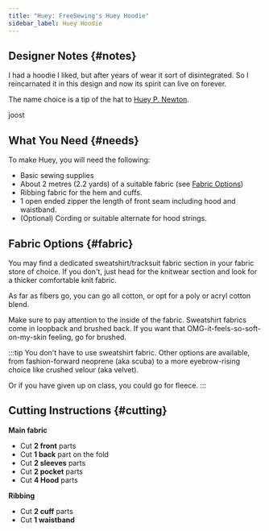 ```yaml
---
title: "Huey: FreeSewing's Huey Hoodie"
sidebar_label: Huey Hoodie
---
```


<DesignInfo design="huey" />

## Designer Notes {#notes}

I had a hoodie I liked, but after years of wear it sort of disintegrated. So I
reincarnated it in this design and now its spirit can live on forever.

The name choice is a tip of the hat to [Huey P.
Newton](https://en.wikipedia.org/wiki/Huey_P._Newton).

joost

## What You Need {#needs}

To make Huey, you will need the following:

- Basic sewing supplies
- About 2 metres (2.2 yards) of a suitable fabric (see [Fabric
  Options](#fabric))
- Ribbing fabric for the hem and cuffs.
- 1 open ended zipper the length of front seam including hood and waistband.
- (Optional) Cording or suitable alternate for hood strings.

## Fabric Options {#fabric}

You may find a dedicated sweatshirt/tracksuit fabric section in your fabric
store of choice. If you don't, just head for the knitwear section and look for
a thicker comfortable knit fabric.

As far as fibers go, you can go all cotton, or opt for a poly or acryl cotton
blend.

Make sure to pay attention to the inside of the fabric. Sweatshirt fabrics come
in loopback and brushed back. If you want that OMG-it-feels-so-soft-on-my-skin
feeling, go for brushed.

:::tip
You don't have to use sweatshirt fabric. Other options are available, from
fashion-forward neoprene (aka scuba) to a more eyebrow-rising choice like
crushed velour (aka velvet).

Or if you have given up on class, you could go for fleece.
:::

## Cutting Instructions {#cutting}

**Main fabric**

- Cut **2 front** parts
- Cut **1 back** part on the fold
- Cut **2 sleeves** parts
- Cut **2 pocket** parts
- Cut **4 Hood** parts

**Ribbing**

- Cut **2 cuff** parts
- Cut **1 waistband**
